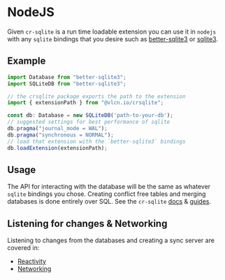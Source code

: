 
# NodeJS

Given `cr-sqlite` is a run time loadable extension you can use it in `nodejs` with any `sqlite` bindings that you desire such as
[better-sqlite3](https://github.com/WiseLibs/better-sqlite3) or [sqlite3](https://www.npmjs.com/package/sqlite3).

## Example

```ts
import Database from "better-sqlite3";
import SQLiteDB from "better-sqlite3";

// the crsqlite package exports the path to the extension
import { extensionPath } from "@vlcn.io/crsqlite";

const db: Database = new SQLiteDB('path-to-your-db');
// suggested settings for best performance of sqlite
db.pragma("journal_mode = WAL");
db.pragma("synchronous = NORMAL");
// load that extension with the `better-sqlite3` bindings
db.loadExtension(extensionPath);
```

## Usage

The API for interacting with the database will be the same as whatever `sqlite` bindings you chose. Creating conflict free tables and merging databases is done entirely over SQL. See the `cr-sqlite` [docs](/cr-sqlite/api-methods/crsql_as_crr) & [guides](/cr-sqlite/guides/merging-databases).

## Listening for changes & Networking

Listening to changes from the databases and creating a sync server are covered in:

- [Reactivity](./reactivity)
- [Networking](./networking)